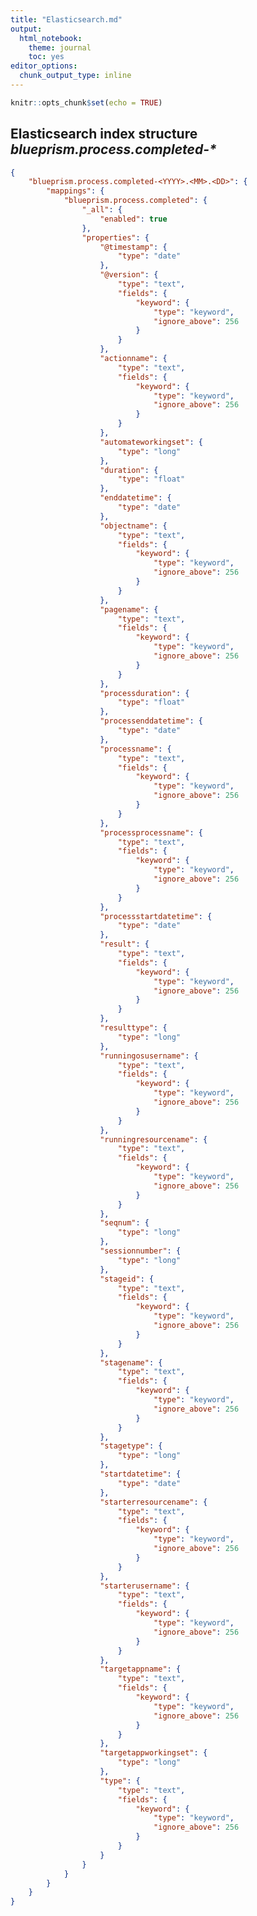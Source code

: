 ```yaml
---
title: "Elasticsearch.md"
output: 
  html_notebook: 
    theme: journal
    toc: yes
editor_options: 
  chunk_output_type: inline
---
```


```r
knitr::opts_chunk$set(echo = TRUE)
```

## Elasticsearch index structure *blueprism.process.completed-\**


```json
{
    "blueprism.process.completed-<YYYY>.<MM>.<DD>": {
        "mappings": {
            "blueprism.process.completed": {
                "_all": {
                    "enabled": true
                },
                "properties": {
                    "@timestamp": {
                        "type": "date"
                    },
                    "@version": {
                        "type": "text",
                        "fields": {
                            "keyword": {
                                "type": "keyword",
                                "ignore_above": 256
                            }
                        }
                    },
                    "actionname": {
                        "type": "text",
                        "fields": {
                            "keyword": {
                                "type": "keyword",
                                "ignore_above": 256
                            }
                        }
                    },
                    "automateworkingset": {
                        "type": "long"
                    },
                    "duration": {
                        "type": "float"
                    },
                    "enddatetime": {
                        "type": "date"
                    },
                    "objectname": {
                        "type": "text",
                        "fields": {
                            "keyword": {
                                "type": "keyword",
                                "ignore_above": 256
                            }
                        }
                    },
                    "pagename": {
                        "type": "text",
                        "fields": {
                            "keyword": {
                                "type": "keyword",
                                "ignore_above": 256
                            }
                        }
                    },
                    "processduration": {
                        "type": "float"
                    },
                    "processenddatetime": {
                        "type": "date"
                    },
                    "processname": {
                        "type": "text",
                        "fields": {
                            "keyword": {
                                "type": "keyword",
                                "ignore_above": 256
                            }
                        }
                    },
                    "processprocessname": {
                        "type": "text",
                        "fields": {
                            "keyword": {
                                "type": "keyword",
                                "ignore_above": 256
                            }
                        }
                    },
                    "processstartdatetime": {
                        "type": "date"
                    },
                    "result": {
                        "type": "text",
                        "fields": {
                            "keyword": {
                                "type": "keyword",
                                "ignore_above": 256
                            }
                        }
                    },
                    "resulttype": {
                        "type": "long"
                    },
                    "runningosusername": {
                        "type": "text",
                        "fields": {
                            "keyword": {
                                "type": "keyword",
                                "ignore_above": 256
                            }
                        }
                    },
                    "runningresourcename": {
                        "type": "text",
                        "fields": {
                            "keyword": {
                                "type": "keyword",
                                "ignore_above": 256
                            }
                        }
                    },
                    "seqnum": {
                        "type": "long"
                    },
                    "sessionnumber": {
                        "type": "long"
                    },
                    "stageid": {
                        "type": "text",
                        "fields": {
                            "keyword": {
                                "type": "keyword",
                                "ignore_above": 256
                            }
                        }
                    },
                    "stagename": {
                        "type": "text",
                        "fields": {
                            "keyword": {
                                "type": "keyword",
                                "ignore_above": 256
                            }
                        }
                    },
                    "stagetype": {
                        "type": "long"
                    },
                    "startdatetime": {
                        "type": "date"
                    },
                    "starterresourcename": {
                        "type": "text",
                        "fields": {
                            "keyword": {
                                "type": "keyword",
                                "ignore_above": 256
                            }
                        }
                    },
                    "starterusername": {
                        "type": "text",
                        "fields": {
                            "keyword": {
                                "type": "keyword",
                                "ignore_above": 256
                            }
                        }
                    },
                    "targetappname": {
                        "type": "text",
                        "fields": {
                            "keyword": {
                                "type": "keyword",
                                "ignore_above": 256
                            }
                        }
                    },
                    "targetappworkingset": {
                        "type": "long"
                    },
                    "type": {
                        "type": "text",
                        "fields": {
                            "keyword": {
                                "type": "keyword",
                                "ignore_above": 256
                            }
                        }
                    }
                }
            }
        }
    }
}

```